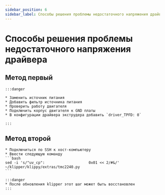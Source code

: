 ```yaml
---
sidebar_position: 6
sidebar_label: Способы решения проблемы недостаточного напряжения драйвера
---
```



# Способы решения проблемы недостаточного напряжения драйвера

## Метод первый

    :::danger

    * Заменить источник питания
    * Добавить фильтр источника питания
    * Проверить работу двигателя
    * Подключить корпус двигателя к GND платы
    * В конфигурации драйвера экструдера добавить `driver_TPFD: 0`

    :::

## Метод второй
    * Подключиться по SSH к хост-компьютеру
    * Ввести следующую команду
    ```bash
    sed -i 's/"uv_cp":                    0x01 << 2/#&/' ~/klipper/klippy/extras/tmc2240.py
    ```

    :::danger
    * После обновления klipper этот шаг может быть восстановлен
    :::

